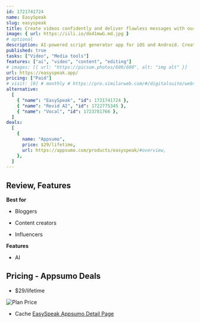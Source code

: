 ```yaml
---
id: 1721741724
name: EasySpeak
slug: easyspeak
title: Create videos confidently and deliver flawless messages with our app—never forget your lines
image: { url: https://iili.io/do41mwG.md.jpg }
# optional
description: AI-powered script generator app for iOS and Android. Create and share polished videos with tailored scripts
published: true
tasks: ["Video", "Media tools"]
features: ["ai", "video", "content", "editing"]
# images: [{ url: "https://picsum.photos/600/600", alt: "img alt" }]
url: https://easyspeak.app/
pricing: ["Paid"]
# visit: [0] # monthly # https://pro.similarweb.com/#/digitalsuite/websiteanalysis/home
alternative:
  [
    { "name": "EasySpeak", "id": 1721741724 },
    { "name": "Revid AI", "id": 1722775345 },
    { "name": "Vocal", "id": 1723781766 },
  ]
deals:
  [
    {
      name: "Appsumo",
      price: $29/lifetime,
      url: https://appsumo.com/products/easyspeak/#overview,
    },
  ]
---
```


## Review, Features

**Best for**

- Bloggers

- Content creators

- Influencers

**Features**

- AI

## Pricing - Appsumo Deals

- $29/lifetime

<Img src="https://iili.io/dobqdOv.png" alt="Plan Price" />

- Cache [EasySpeak Appsumo Detail Page](https://iili.io/dobq5sS.png)
